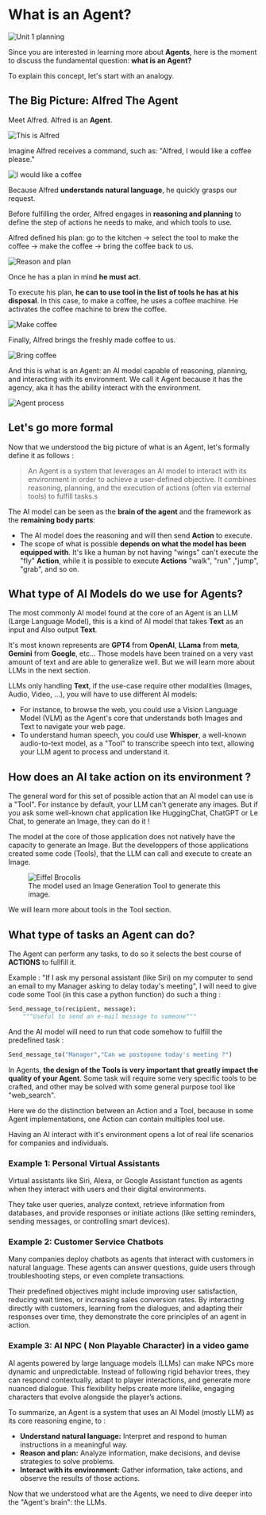 # What is an Agent?

<img src="https://huggingface.co/datasets/agents-course/course-images/resolve/main/en/unit1/unit1-whiteboard-start.jpg" alt="Unit 1 planning"/>

Since you are interested in learning more about **Agents**, here is the moment to discuss the fundamental question: **what is an Agent?**

To explain this concept, let's start with an analogy.

## The Big Picture: Alfred The Agent

Meet Alfred. Alfred is an **Agent**.

<img src="https://huggingface.co/datasets/agents-course/course-images/resolve/main/en/unit1/this-is-alfred.jpg" alt="This is Alfred"/>

Imagine Alfred receives a command, such as: "Alfred, I would like a coffee please."

<img src="https://huggingface.co/datasets/agents-course/course-images/resolve/main/en/unit1/coffee-please.jpg" alt="I would like a coffee"/>

Because Alfred **understands natural language**, he quickly grasps our request.

Before fulfilling the order, Alfred engages in **reasoning and planning** to define the step of actions he needs to make, and which tools to use.

Alfred defined his plan: go to the kitchen -> select the tool to make the coffee -> make the coffee -> bring the coffee back to us. 

<img src="https://huggingface.co/datasets/agents-course/course-images/resolve/main/en/unit1/reason-and-plan.jpg" alt="Reason and plan"/>

Once he has a plan in mind **he must act**. 

To execute his plan, **he can to use tool in the list of tools he has at his disposal**. In this case, to make a coffee, he uses a coffee machine. He activates the coffee machine to brew the coffee.

<img src="https://huggingface.co/datasets/agents-course/course-images/resolve/main/en/unit1/make-coffee.jpg" alt="Make coffee"/>

Finally, Alfred brings the freshly made coffee to us.

<img src="https://huggingface.co/datasets/agents-course/course-images/resolve/main/en/unit1/bring-coffee.jpg" alt="Bring coffee"/>

And this is what is an Agent: an AI model capable of reasoning, planning, and interacting with its environment. We call it Agent because it has the agency, aka it has the ability interact with the environment.


<img src="https://huggingface.co/datasets/agents-course/course-images/resolve/main/en/unit1/process.jpg" alt="Agent process"/>


## Let's go more formal

Now that we understood the big picture of what is an Agent, let's formally define it as follows :

> An Agent is a system that leverages an AI model to interact with its environment in order to achieve a user-defined objective. It combines reasoning, planning, and the execution of actions (often via external tools) to fulfill tasks.s

The AI model can be seen as the **brain of the agent** and the framework as the **remaining body parts**:

- The AI model does the reasoning and will then send **Action** to execute. 
- The scope of what is possible **depends on what the model has been equipped with**. It's like a human by not having "wings" can't execute the "fly" **Action**, while it is possible to execute **Actions** "walk", "run" ,"jump", "grab", and so on.

## What type of AI Models do we use for Agents?

The most commonly AI model found at the core of an Agent is an LLM (Large Language Model), this is a kind of AI model that takes **Text** as an input and Also output **Text**. 

It's most known represents are **GPT4** from **OpenAI**, **LLama** from **meta**, **Gemini** from **Google**, etc... Those models have been trained on a very vast amount of text and are able to generalize well. But we will learn more about LLMs in the next section.

LLMs only handling **Text**, if the use-case require other modalities (Images, Audio, Video, ...), you will have to use different AI models:
-  For instance, to browse the web, you could use a Vision Language Model (VLM) as the Agent's core that understands both Images and Text to navigate your web page.
- To understand human speech, you could use **Whisper**, a well-known audio-to-text model, as a "Tool" to transcribe speech into text, allowing your LLM agent to process and understand it.


## How does an AI take action on its environment ?

The general word for this set of possible action that an AI model can use is a "Tool". For instance by default, your LLM can't generate any images. But if you ask some well-known chat application like HuggingChat, ChatGPT or Le Chat, to generate an Image, they can do it !

The model at the core of those application does not natively have the capacity to generate an Image. But the developpers of those applications created some code (Tools), that the LLM can call and execute to create an Image.

<figure>
<img src="https://huggingface.co/datasets/agents-course/course-images/resolve/main/en/unit1/eiffel_brocolis.jpg" alt="Eiffel Brocolis"/>
<figcaption>The model used an Image Generation Tool to generate this image.
</figcaption>
</figure>

We will learn more about tools in the Tool section.


## What type of tasks an Agent can do?

The Agent can perform any tasks, to do so it selects the best course of **ACTIONS** to fullfill it.

Example : "If I ask my personal assistant (like Siri) on my computer to send an email to my Manager asking to delay today's meeting", I will need to give code some Tool (in this case a python function) do such a thing :

```python
Send_message_to(recipient, message):
    """Useful to send an e-mail message to someone"""
```

And the AI model will need to run that code somehow to fulfill the predefined task :

```python
Send_message_to("Manager","Can we postopone today's meeting ?")
```

In Agents, **the design of the Tools is very important that greatly impact the quality of your Agent**. Some task will require some very specific tools to be crafted, and other may be solved with some general purpose tool like "web_search".

Here we do the distinction between an Action and a Tool, because in some Agent implementations, one Action can contain multiples tool use. 

Having an AI interact with it's environment opens a lot of real life scenarios for companies and individuals.

### Example 1: Personal Virtual Assistants

Virtual assistants like Siri, Alexa, or Google Assistant function as agents when they interact with users and their digital environments. 

They take user queries, analyze context, retrieve information from databases, and provide responses or initiate actions (like setting reminders, sending messages, or controlling smart devices).

### Example 2: Customer Service Chatbots

Many companies deploy chatbots as agents that interact with customers in natural language. These agents can answer questions, guide users through troubleshooting steps, or even complete transactions. 

Their predefined objectives might include improving user satisfaction, reducing wait times, or increasing sales conversion rates. By interacting directly with customers, learning from the dialogues, and adapting their responses over time, they demonstrate the core principles of an agent in action.


### Example 3: AI NPC ( Non Playable Character) in a video game

AI agents powered by large language models (LLMs) can make NPCs more dynamic and unpredictable. Instead of following rigid behavior trees, they can respond contextually, adapt to player interactions, and generate more nuanced dialogue. This flexibility helps create more lifelike, engaging characters that evolve alongside the player’s actions.

To summarize, an Agent is a system that uses an AI Model (mostly LLM) as its core reasoning engine, to :

- **Understand natural language:**  Interpret and respond to human instructions in a meaningful way.
- **Reason and plan:** Analyze information, make decisions, and devise strategies to solve problems.
- **Interact with its environment:**  Gather information, take actions, and observe the results of those actions.

Now that we understood what are the Agents, we need to dive deeper into the "Agent's brain": the LLMs.
